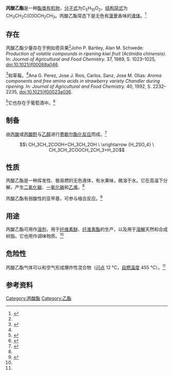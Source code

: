 {{Chembox
|  Name = 丙酸乙酯 
|  IUPACName =   
|  OtherNames =  
|  ImageFile1 = Ethyl propionate Structural Formula V.1.svg
|  ImageSize1 = 250px
|ImageFile2=Ethyl propionate.jpg
|ImageSize2=51px
|Section1={{Chembox Identifiers
| Abbreviations =
| CASNo = 105-37-3
| CASNo_Ref = {{cascite|changed|??}}
| UNII_Ref = {{fdacite|correct|FDA}}
| UNII = AT9K8FY49U
| PubChem = 7749
| ChemSpiderID = 7463 
| EINECS = 203-291-4
| UNNumber = N119
| RTECS = UF3675000
| SMILES = CCOC(=O)CC
| InChI = 1/C5H10O2/c1-3-5(6)7-4-2/h3-4H2,1-2H3
| Beilstein = 506287}}
|Section2 = {{Chembox Properties 
|Appearance=有水果味的无色液体<ref name="GESTIS">{{GESTIS|Name=Ethylpropionat|ZVG=28580|CAS=105-37-3|Abruf=2018-01-08}}</ref>
| C=5|H=10|O=2
|  Density = 0.89 
|  MeltingPt = -74℃ <ref name="GESTIS" />
|  BoilingPt = 99℃<ref name="GESTIS" />
|  Solubility = 17 g/L (20℃)<ref name="GESTIS" />
|SolubleOther=混溶于乙醇和乙醚<ref name="HSDB" /><br />可溶于丙酮<ref name="HSDB" />
|  RefractIndex = 1.384 (20℃)<ref name="Sigma">{{Sigma-Aldrich|Aldrich|W245615|Name=Ethyl propionate, ≥97%|Abruf=2013-07-22}}</ref>
  }} 
| Section7 = {{Chembox Hazards 
|  RPhrases = {{R11}} 
|  SPhrases = {{S2}}, {{S16}}, {{S23}}, {{S24}}, {{S29}}, {{S33}} 
|  FlashPt = 12.2 
  }} 
}}
'''丙酸乙酯'''是一种[[酯类|酯类]][[有机物|有机物]]，[[分子式|分子式]]为C<sub>5</sub>H<sub>10</sub>O<sub>2</sub>，[[结构简式|结构简式]]为CH<sub>3</sub>CH<sub>2</sub>C(O)OCH<sub>2</sub>CH<sub>3</sub>。丙酸乙酯常态下是无色有[[菠萝|菠萝]]香味的[[液体|液体]]。<ref>{{cite web |url=http://cameochemicals.noaa.gov/chemical/710 |title=Ethyl Propionate | Cameo Chemicals | Noaa |publisher=Cameochemicals.noaa.gov |access-date=2015-02-27 |archive-date=2015-02-27 |archive-url=https://web.archive.org/web/20150227200017/http://cameochemicals.noaa.gov/chemical/710 |dead-url=no }}</ref>

== 存在==
丙酸乙酯少量存在于例如奇异果<ref name="DOI10.1021/jf00088a046">John P. Bartley, Alan M. Schwede: ''Production of volatile compounds in ripening kiwi fruit (Actinidia chinensis).'' In: ''Journal of Agricultural and Food Chemistry.'' 37, 1989, S. 1023–1025, [[doi:10.1021/jf00088a046|doi:10.1021/jf00088a046]].</ref><ref>{{Cite journal | last1 = Bartley | first1 = J. P. | last2 = Schwede | first2 = A. M. | doi = 10.1021/jf00088a046 | title = Production of volatile compounds in ripening kiwi fruit (Actinidia chinensis) | journal = Journal of Agricultural and Food Chemistry | volume = 37 | issue = 4 | pages = 1023 | year = 1989 }}</ref>和草莓。<ref name="DOI10.1021/jf00023a036">Ana G. Perez, Jose J. Rios, Carlos. Sanz, Jose M. Olias: ''Aroma components and free amino acids in strawberry variety Chandler during ripening.'' In: ''Journal of Agricultural and Food Chemistry.'' 40, 1992, S. 2232–2235, [[doi:10.1021/jf00023a036|doi:10.1021/jf00023a036]].</ref><ref>{{Cite journal | last1 = Perez | first1 = A. G. | last2 = Rios | first2 = J. J. | last3 = Sanz | first3 = C. | last4 = Olias | first4 = J. M. | title = Aroma components and free amino acids in strawberry variety Chandler during ripening | doi = 10.1021/jf00023a036 | journal = Journal of Agricultural and Food Chemistry | volume = 40 | issue = 11 | pages = 2232 | year = 1992 }}</ref>它也存在于葡萄酒中。<ref name="von Hans-Dieter Belitz, Werner Grosch, Peter Schieberle">{{cite book|author=Hans-Dieter Belitz, Werner Grosch, Peter Schieberle |title=Lehrbuch der Lebensmittelchemie |publisher=Springer |date=2001 |ISBN=3-540-41096-1 |page=910 }}</ref>

==制备==
由[[丙酸|丙酸]]或[[丙酸酐|丙酸酐]]与[[乙醇|乙醇]]进行[[费歇尔酯化反应|费歇尔酯化反应]]而成。<ref name="HSDB">{{HSDB|ID=5366|name=Ethyl Propionate|Abruf=2013-07-22}}</ref>
:<math>\ CH_3CH_2COOH+CH_3CH_2OH \ \xrightarrow {H_2SO_4} \ CH_3CH_2COOCH_2CH_3+H_2O</math>

== 性质==
丙酸乙酯是一种挥发性、极易燃的无色液体，有水果味，微溶于水。它在高温下分解，产生[[二氧化碳|二氧化碳]]、[[一氧化碳|一氧化碳]]和[[乙烯|乙烯]]。<ref name="GESTIS" />

丙酸乙酯有弱酸性的亚甲基，可参与缩合反应。<ref>{{cite journal|first1=Richard F. B.|last1=Cox|first2=S. M.|last2=McElvain |doi=10.15227/orgsyn.017.0054|title=Ethyl Ethoxalylpropionate|journal=Organic Syntheses|year=1937|volume=17|page=54}}</ref>

==用途==
丙酸乙酯可用作[[溶剂|溶剂]]，用于[[纤维素醚|纤维素醚]]、[[纤淮素酯|纤淮素酯]]的生产，以及用于[[溶解|溶解]]天然和合成树脂。它也用作调味物质。<ref name="HSDB" />

== 危险性==
丙酸乙酯气体可以和空气形成爆炸性混合物（[[闪点|闪点]] 12 °C，[[自燃温度|自燃温度]] 455 °C）。<ref name="GESTIS" />

==参考资料==
{{reflist}}
{{羧酸酯}}

[[Category:丙酸酯|Category:丙酸酯]]
[[Category:乙酯|Category:乙酯]]